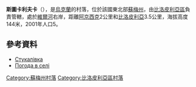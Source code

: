 {{coord|51|13|21|N|34|16|5|E|scale:100000_region:UA|display=title}}

'''斯圖卡利夫卡'''（{{lang-uk|Стукалівка}}），是[[烏克蘭|烏克蘭]]的村落，位於該國東北部[[蘇梅州|蘇梅州]]，由[[比洛皮利亞區|比洛皮利亞區]]負責管轄，處於[[維爾河_(謝伊姆河支流)|維爾河]]右岸，距離[[阿京西克|阿京西克]]2公里和[[比洛皮利亞|比洛皮利亞]]3.5公里，海拔高度144米，2001年人口5。

==參考資料==
* [http://w1.c1.rada.gov.ua/pls/z7502/A005?rdat1=02.02.2010&rf7571=28684 Стукалівка]{{dead link|date=2018年3月 |bot=InternetArchiveBot |fix-attempted=yes }}
* [http://weather.in.ua/ua/symskaja/25440 Погода в селі ] {{Wayback|url=http://weather.in.ua/ua/symskaja/25440 |date=20160305205717 }}

{{DEFAULTSORT:Стукалівка}}

[[Category:蘇梅州村落|Category:蘇梅州村落]]
[[Category:比洛皮利亞區村落|Category:比洛皮利亞區村落]]


{{Sumy-geo-stub}}